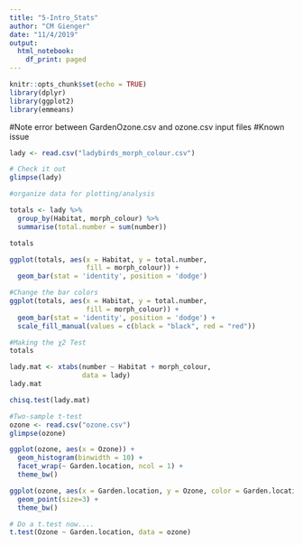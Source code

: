 ```yaml
---
title: "5-Intro_Stats"
author: "CM Gienger"
date: "11/4/2019"
output:
  html_notebook:
    df_print: paged
---
```


```r
knitr::opts_chunk$set(echo = TRUE)
library(dplyr)
library(ggplot2)
library(emmeans)
```
#Note error between GardenOzone.csv and ozone.csv input files
#Known issue
```r
lady <- read.csv("ladybirds_morph_colour.csv")
```

```r
# Check it out
glimpse(lady)
```

```r
#organize data for plotting/analysis

totals <- lady %>%
  group_by(Habitat, morph_colour) %>%
  summarise(total.number = sum(number))

totals
```

```r
ggplot(totals, aes(x = Habitat, y = total.number,
                   fill = morph_colour)) +
  geom_bar(stat = 'identity', position = 'dodge')
```

```r
#Change the bar colors
ggplot(totals, aes(x = Habitat, y = total.number,
                   fill = morph_colour)) +
  geom_bar(stat = 'identity', position = 'dodge') +
  scale_fill_manual(values = c(black = "black", red = "red"))
```

```r
#Making the χ2 Test
totals
```
```r
lady.mat <- xtabs(number ~ Habitat + morph_colour,
                  data = lady)
lady.mat
```

```r
chisq.test(lady.mat)
```


```r
#Two-sample t-test
ozone <- read.csv("ozone.csv")
glimpse(ozone)
```

```r
ggplot(ozone, aes(x = Ozone)) +
  geom_histogram(binwidth = 10) +
  facet_wrap(~ Garden.location, ncol = 1) +
  theme_bw()
```
```r
ggplot(ozone, aes(x = Garden.location, y = Ozone, color = Garden.location)) +
  geom_point(size=3) +
  theme_bw()
```


```r
# Do a t.test now....
t.test(Ozone ~ Garden.location, data = ozone)
```

